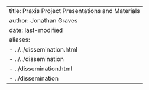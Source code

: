 ---
title: Praxis Project Presentations and Materials
author: Jonathan Graves
date: last-modified
aliases:
  - ../../dissemination.html
  - ../../dissemination
  - ../dissemination.html
  - ../dissemination
---
